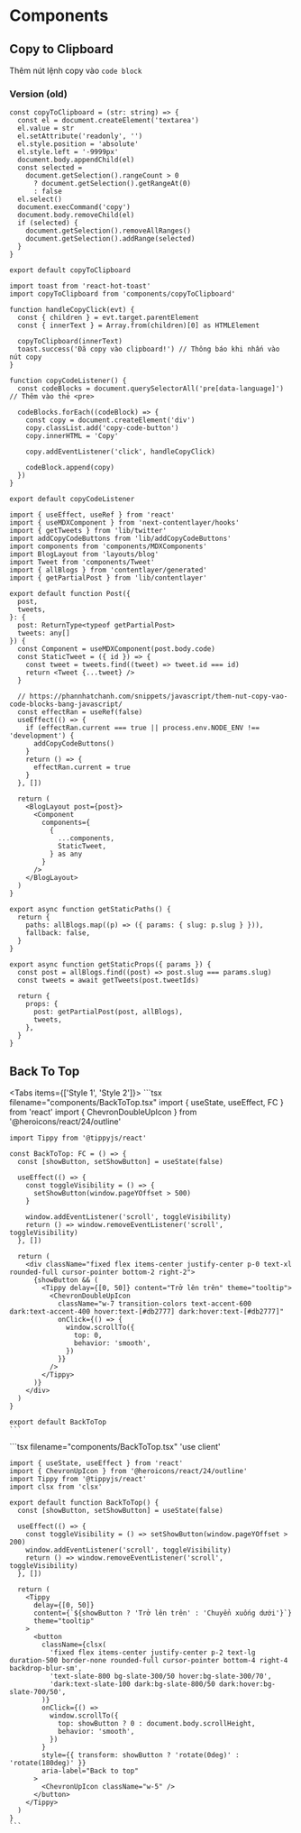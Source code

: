 
# Components

## Copy to Clipboard

Thêm nút lệnh copy vào `code block`

### Version (old)

```tsx filename="components/copyToClipboard.tsx"
const copyToClipboard = (str: string) => {
  const el = document.createElement('textarea')
  el.value = str
  el.setAttribute('readonly', '')
  el.style.position = 'absolute'
  el.style.left = '-9999px'
  document.body.appendChild(el)
  const selected =
    document.getSelection().rangeCount > 0
      ? document.getSelection().getRangeAt(0)
      : false
  el.select()
  document.execCommand('copy')
  document.body.removeChild(el)
  if (selected) {
    document.getSelection().removeAllRanges()
    document.getSelection().addRange(selected)
  }
}

export default copyToClipboard
```

```tsx filename="lib/addCopyCodeButtons.ts"
import toast from 'react-hot-toast'
import copyToClipboard from 'components/copyToClipboard'

function handleCopyClick(evt) {
  const { children } = evt.target.parentElement
  const { innerText } = Array.from(children)[0] as HTMLElement

  copyToClipboard(innerText)
  toast.success('Đã copy vào clipboard!') // Thông báo khi nhấn vào nút copy
}

function copyCodeListener() {
  const codeBlocks = document.querySelectorAll('pre[data-language]') // Thêm vào thẻ <pre>

  codeBlocks.forEach((codeBlock) => {
    const copy = document.createElement('div')
    copy.classList.add('copy-code-button')
    copy.innerHTML = 'Copy'

    copy.addEventListener('click', handleCopyClick)

    codeBlock.append(copy)
  })
}

export default copyCodeListener
```

```tsx {4, 24-33} filename="blog/[slug].tsx"
import { useEffect, useRef } from 'react'
import { useMDXComponent } from 'next-contentlayer/hooks'
import { getTweets } from 'lib/twitter'
import addCopyCodeButtons from 'lib/addCopyCodeButtons'
import components from 'components/MDXComponents'
import BlogLayout from 'layouts/blog'
import Tweet from 'components/Tweet'
import { allBlogs } from 'contentlayer/generated'
import { getPartialPost } from 'lib/contentlayer'

export default function Post({
  post,
  tweets,
}: {
  post: ReturnType<typeof getPartialPost>
  tweets: any[]
}) {
  const Component = useMDXComponent(post.body.code)
  const StaticTweet = ({ id }) => {
    const tweet = tweets.find((tweet) => tweet.id === id)
    return <Tweet {...tweet} />
  }

  // https://phannhatchanh.com/snippets/javascript/them-nut-copy-vao-code-blocks-bang-javascript/
  const effectRan = useRef(false)
  useEffect(() => {
    if (effectRan.current === true || process.env.NODE_ENV !== 'development') {
      addCopyCodeButtons()
    }
    return () => {
      effectRan.current = true
    }
  }, [])

  return (
    <BlogLayout post={post}>
      <Component
        components={
          {
            ...components,
            StaticTweet,
          } as any
        }
      />
    </BlogLayout>
  )
}

export async function getStaticPaths() {
  return {
    paths: allBlogs.map((p) => ({ params: { slug: p.slug } })),
    fallback: false,
  }
}

export async function getStaticProps({ params }) {
  const post = allBlogs.find((post) => post.slug === params.slug)
  const tweets = await getTweets(post.tweetIds)

  return {
    props: {
      post: getPartialPost(post, allBlogs),
      tweets,
    },
  }
}
```

## Back To Top

<Tabs items={['Style 1', 'Style 2']}>
  <Tab>
    ```tsx filename="components/BackToTop.tsx"
    import { useState, useEffect, FC } from 'react'
    import { ChevronDoubleUpIcon } from '@heroicons/react/24/outline'

    import Tippy from '@tippyjs/react'

    const BackToTop: FC = () => {
      const [showButton, setShowButton] = useState(false)

      useEffect(() => {
        const toggleVisibility = () => {
          setShowButton(window.pageYOffset > 500)
        }

        window.addEventListener('scroll', toggleVisibility)
        return () => window.removeEventListener('scroll', toggleVisibility)
      }, [])

      return (
        <div className="fixed flex items-center justify-center p-0 text-xl rounded-full cursor-pointer bottom-2 right-2">
          {showButton && (
            <Tippy delay={[0, 50]} content="Trở lên trên" theme="tooltip">
              <ChevronDoubleUpIcon
                className="w-7 transition-colors text-accent-600 dark:text-accent-400 hover:text-[#db2777] dark:hover:text-[#db2777]"
                onClick={() => {
                  window.scrollTo({
                    top: 0,
                    behavior: 'smooth',
                  })
                }}
              />
            </Tippy>
          )}
        </div>
      )
    }

    export default BackToTop
    ```
  </Tab>
  <Tab>
    ```tsx filename="components/BackToTop.tsx"
    'use client'

    import { useState, useEffect } from 'react'
    import { ChevronUpIcon } from '@heroicons/react/24/outline'
    import Tippy from '@tippyjs/react'
    import clsx from 'clsx'

    export default function BackToTop() {
      const [showButton, setShowButton] = useState(false)

      useEffect(() => {
        const toggleVisibility = () => setShowButton(window.pageYOffset > 200)
        window.addEventListener('scroll', toggleVisibility)
        return () => window.removeEventListener('scroll', toggleVisibility)
      }, [])

      return (
        <Tippy
          delay={[0, 50]}
          content={`${showButton ? 'Trở lên trên' : 'Chuyển xuống dưới'}`}
          theme="tooltip"
        >
          <button
            className={clsx(
              'fixed flex items-center justify-center p-2 text-lg duration-500 border-none rounded-full cursor-pointer bottom-4 right-4 backdrop-blur-sm',
              'text-slate-800 bg-slate-300/50 hover:bg-slate-300/70',
              'dark:text-slate-100 dark:bg-slate-800/50 dark:hover:bg-slate-700/50',
            )}
            onClick={() =>
              window.scrollTo({
                top: showButton ? 0 : document.body.scrollHeight,
                behavior: 'smooth',
              })
            }
            style={{ transform: showButton ? 'rotate(0deg)' : 'rotate(180deg)' }}
            aria-label="Back to top"
          >
            <ChevronUpIcon className="w-5" />
          </button>
        </Tippy>
      )
    }
    ```
  </Tab>
</Tabs>
